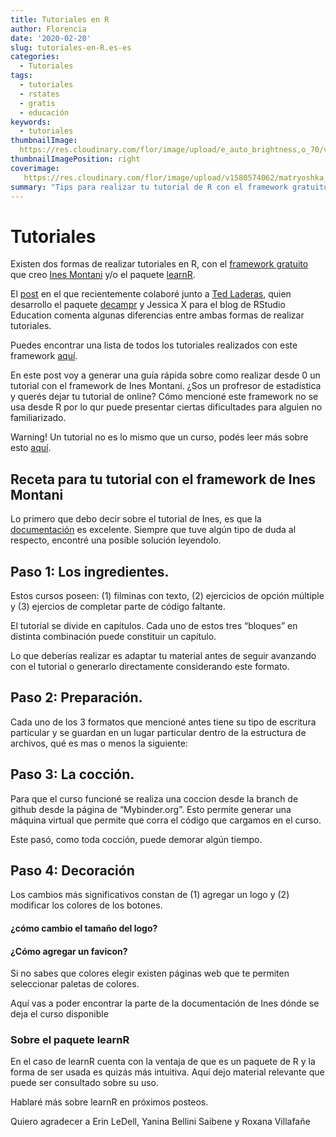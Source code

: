 ```yaml
---
title: Tutoriales en R
author: Florencia
date: '2020-02-20'
slug: tutoriales-en-R.es-es
categories:
  - Tutoriales
tags:
  - tutoriales
  - rstates
  - gratis
  - educación
keywords:
  - tutoriales
thumbnailImage: 
  https://res.cloudinary.com/flor/image/upload/e_auto_brightness,o_70/v1580575702/matry_rep2gq.jpg
thumbnailImagePosition: right
coverimage:
   https://res.cloudinary.com/flor/image/upload/v1580574062/matryoshka_dolls-wallpaper-1366x768_zntpia.jpg
summary: "Tips para realizar tu tutorial de R con el framework gratuito de Ines Montani"
---
```


# Tutoriales

Existen dos formas de realizar tutoriales en R, con el [framework gratuito]() que creo [Ines Montani]() y/o el paquete [learnR]().

El [post]() en el que recientemente colaboré junto a [Ted Laderas](), quien desarrollo el paquete [decampr]() y Jessica X para el blog de RStudio Education comenta algunas diferencias entre ambas formas de realizar tutoriales.

Puedes encontrar una lista de todos los tutoriales realizados con este framework [aquí]().

En este post voy a generar una guía rápida sobre como realizar desde 0 un tutorial con el framework de Ines Montani. 
¿Sos un profresor de estadística y querés dejar tu tutorial de online? Cómo mencioné este framework no se usa desde R por lo qur puede presentar ciertas dificultades para alguien no familiarizado.

Warning! Un tutorial no es lo mismo que un curso, podés leer más sobre esto [aquí]().

## Receta para tu tutorial con el framework de Ines Montani

Lo primero que debo decir sobre el tutorial de Ines, es que la [documentación]() es excelente. Siempre que tuve algún tipo de duda al respecto, encontré una posible solución leyendolo.


## Paso 1: Los ingredientes.

Estos cursos poseen: (1) filminas con texto, (2) ejercicios de opción múltiple y (3) ejercios de completar parte de código faltante. 

El tutorial se divide en capítulos. Cada uno de estos tres "bloques" en distinta combinación puede constituir un capítulo.

Lo que deberías realizar es adaptar tu material antes de seguir avanzando con el tutorial o generarlo directamente considerando este formato.

## Paso 2: Preparación.

Cada uno de los 3 formatos que mencioné antes tiene su tipo de escritura particular y se guardan en un lugar particular dentro de la estructura de archivos, qué es mas o menos la siguiente:





## Paso 3: La cocción.

Para que el curso funcioné se realiza una coccion desde la branch de github desde la página de "Mybinder.org". Esto permite generar una máquina virtual que permite que corra el código que cargamos en el curso.

Este pasó, como toda cocción, puede demorar algún tiempo.


## Paso 4: Decoración

Los cambios más significativos constan de 
(1) agregar un logo y 
(2) modificar los colores de los botones.

#### ¿cómo cambio el tamaño del logo?


#### ¿Cómo agregar un favicon?

Si no sabes que colores elegir existen páginas web que te permiten seleccionar paletas de colores.

Aquí vas a poder encontrar la parte de la documentación de Ines dónde se deja el curso disponible

### Sobre el paquete learnR

En el caso de learnR cuenta con la ventaja de que es un paquete de R y la forma de ser usada es quizás más intuitiva. Aquí dejo material relevante que puede ser consultado sobre su uso.

Hablaré más sobre learnR en próximos posteos.

Quiero agradecer a Erin LeDell, Yanina Bellini Saibene y Roxana Villafañe








